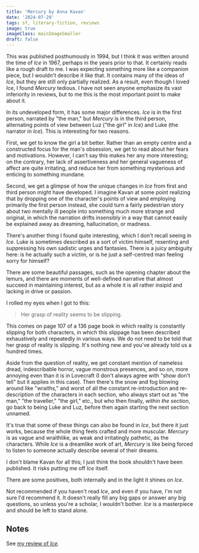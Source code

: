 ```yaml
---
title: 'Mercury by Anna Kavan'
date: '2024-07-29'
tags: sf, literary-fiction, reviews
image: true
imageClass: mainImageSmaller
draft: false
---
```


This was published posthumously in 1994, but I think it was written around the time of _Ice_ in 1967, perhaps in the years prior to that. It certainly reads like a rough draft to me. I was expecting something more like a companion piece, but I wouldn't describe it like that. It contains many of the ideas of _Ice_, but they are still only partially realized. As a result, even though I loved _Ice_, I found _Mercury_ tedious. I have not seen anyone emphasize its vast inferiority in reviews, but to me this is the most important point to make about it.

In its undeveloped form, it has some major differences. _Ice_ is in the first person, narrated by "the man," but _Mercury_ is in the third person, alternating points of view between Luz ("the girl" in _Ice_) and Luke (the narrator in _Ice_). This is interesting for two reasons. 

First, we get to know the girl a bit better. Rather than an empty centre and a constructed focus for the man's obsession, we get to read about her fears and motivations. However, I can't say this makes her any more interesting; on the contrary, her lack of assertiveness and her general vagueness of affect are quite irritating, and reduce her from something mysterious and enticing to something mundane.

Second, we get a glimpse of how the unique changes in _Ice_ from first and third person might have developed. I imagine Kavan at some point realizing that by dropping one of the character's points of view and employing primarily the first person instead, she could turn a fairly pedestrian story about two mentally ill people into something much more strange and original, in which the narration drifts insensibly in a way that cannot easily be explained away as dreaming, hallucination, or madness.

There's another thing I found quite interesting, which I don't recall seeing in _Ice_. Luke is sometimes described as a sort of victim himself, resenting and suppressing his own sadistic urges and fantasies. There is a juicy ambiguity here: is he actually such a victim, or is he just a self-centred man feeling sorry for himself?

There are some beautiful passages, such as the opening chapter about the lemurs, and there are moments of well-defined narrative that almost succeed in maintaining interest, but as a whole it is all rather insipid and lacking in drive or passion.

I rolled my eyes when I got to this:

> Her grasp of reality seems to be slipping.

This comes on page 107 of a 136 page book in which reality is constantly slipping for both characters, in which this slippage has been described exhaustively and repeatedly in various ways. We do not need to be told that her grasp of reality is slipping. It's nothing new and you've already told us a hundred times.

Aside from the question of reality, we get constant mention of nameless dread, indescribable horror, vague monstrous presences, and so on, more annoying even than it is in Lovecraft (I don't always agree with "show don't tell" but it applies in this case). Then there's the snow and fog blowing around like "wraiths," and worst of all the constant re-introduction and re-description of the characters in each section, who always start out as "the man," "the traveller," "the girl," etc., but who then finally, _within the section_, go back to being Luke and Luz, before then again starting the next section unnamed.

It's true that some of these things can also be found in _Ice_, but there it just works, because the whole thing feels crafted and more muscular. _Mercury_ is as vague and wraithlike, as weak and irritatingly pathetic, as the characters. While _Ice_ is a dreamlike work of art, _Mercury_ is like being forced to listen to someone actually describe several of their dreams.

I don't blame Kavan for all this; I just think the book shouldn't have been published. It risks putting me off _Ice_ itself.

There are some positives, both internally and in the light it shines on _Ice_. 

Not recommended if you haven't read _Ice_, and even if you have, I'm not sure I'd recommend it. It doesn't really fill any big gaps or answer any big questions, so unless you're a scholar, I wouldn't bother. _Ice_ is a masterpiece and should be left to stand alone.

## Notes

See [my review of _Ice_](/ice-by-anna-kavan).